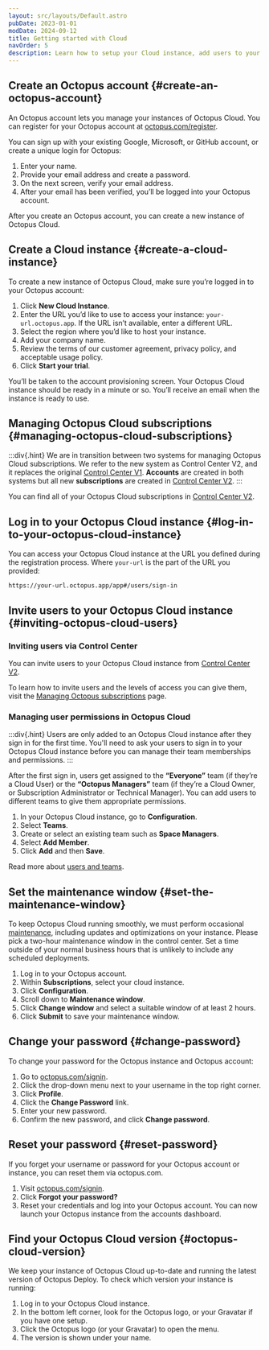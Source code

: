 ```yaml
---
layout: src/layouts/Default.astro
pubDate: 2023-01-01
modDate: 2024-09-12
title: Getting started with Cloud
navOrder: 5
description: Learn how to setup your Cloud instance, add users to your instance, and set the maintenance window
---
```


## Create an Octopus account \{#create-an-octopus-account}
An Octopus account lets you manage your instances of Octopus Cloud. You can register for your Octopus account at [octopus.com/register](https://octopus.com/register).

You can sign up with your existing Google, Microsoft, or GitHub account, or create a unique login for Octopus:

1. Enter your name.
2. Provide your email address and create a password.
3. On the next screen, verify your email address.
4. After your email has been verified, you’ll be logged into your Octopus account.

After you create an Octopus account, you can create a new instance of Octopus Cloud.

## Create a Cloud instance \{#create-a-cloud-instance}

To create a new instance of Octopus Cloud, make sure you’re logged in to your Octopus account:

1. Click **New Cloud Instance**.
2. Enter the URL you’d like to use to access your instance: `your-url.octopus.app`. If the URL isn’t available, enter a different URL.
3. Select the region where you’d like to host your instance.
4. Add your company name.
5. Review the terms of our customer agreement, privacy policy, and acceptable usage policy.
6. Click **Start your trial**.

You’ll be taken to the account provisioning screen. Your Octopus Cloud instance should be ready in a minute or so. You’ll receive an email when the instance is ready to use.

## Managing Octopus Cloud subscriptions \{#managing-octopus-cloud-subscriptions}

:::div{.hint}
We are in transition between two systems for managing Octopus Cloud subscriptions. We refer to the new system as Control Center V2, and it replaces the original [Control Center V1](https://octopus.com/control-center). **Accounts** are created in both systems but all new **subscriptions** are created in [Control Center V2](https://billing.octopus.com/).
:::

You can find all of your Octopus Cloud subscriptions in [Control Center V2](https://billing.octopus.com/).

## Log in to your Octopus Cloud instance \{#log-in-to-your-octopus-cloud-instance}

You can access your Octopus Cloud instance at the URL you defined during the registration process. Where `your-url` is the part of the URL you provided:

```
https://your-url.octopus.app/app#/users/sign-in
```

## Invite users to your Octopus Cloud instance \{#inviting-octopus-cloud-users}

### Inviting users via Control Center

You can invite users to your Octopus Cloud instance from [Control Center V2](https://billing.octopus.com/).

To learn how to invite users and the levels of access you can give them, visit the [Managing Octopus subscriptions](/docs/getting-started/managing-octopus-subscriptions#access-control) page.

### Managing user permissions in Octopus Cloud

:::div{.hint}
Users are only added to an Octopus Cloud instance after they sign in for the first time. You'll need to ask your users to sign in to your Octopus Cloud instance before you can manage their team memberships and permissions.
:::

After the first sign in, users get assigned to the **“Everyone”** team (if they’re a Cloud User) or the **“Octopus Managers”** team (if they’re a Cloud Owner, or Subscription Administrator or Technical Manager). You can add users to different teams to give them appropriate permissions.

1. In your Octopus Cloud instance, go to **Configuration**.
2. Select **Teams**.
3. Create or select an existing team such as **Space Managers**.
4. Select **Add Member**.
5. Click **Add** and then **Save**.

Read more about [users and teams](/docs/security/users-and-teams).

## Set the maintenance window \{#set-the-maintenance-window}

To keep Octopus Cloud running smoothly, we must perform occasional [maintenance](/docs/octopus-cloud/maintenance-window), including updates and optimizations on your instance. 
Please pick a two-hour maintenance window in the control center. Set a time outside of your normal business hours that is unlikely to include any scheduled deployments. 

1. Log in to your Octopus account.
2. Within **Subscriptions**, select your cloud instance.
3. Click **Configuration**.
4. Scroll down to **Maintenance window**.
5. Click **Change window** and select a suitable window of at least 2 hours.
6. Click **Submit** to save your maintenance window.

## Change your password \{#change-password}

To change your password for the Octopus instance and Octopus account:
1. Go to [octopus.com/signin](https://octopus.com/signin).
2. Click the drop-down menu next to your username in the top right corner.
3. Click **Profile**.
4. Click the **Change Password** link.
5. Enter your new password.
6. Confirm the new password, and click **Change password**.

## Reset your password \{#reset-password}

If you forget your username or password for your Octopus account or instance, you can reset them via octopus.com.

1. Visit [octopus.com/signin](https://octopus.com/signin).
2. Click **Forgot your password?**
3. Reset your credentials and log into your Octopus account. You can now launch your Octopus instance from the accounts dashboard.

## Find your Octopus Cloud version \{#octopus-cloud-version}

We keep your instance of Octopus Cloud up-to-date and running the latest version of Octopus Deploy. To check which version your instance is running: 

1. Log in to your Octopus Cloud instance.
2. In the bottom left corner, look for the Octopus logo, or your Gravatar if you have one setup. 
3. Click the Octopus logo (or your Gravatar) to open the menu. 
2. The version is shown under your name.
